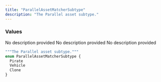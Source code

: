 ```yaml
---
title: "ParallelAssetMatcherSubtype"
description: "The Parallel asset subtype."
---
```


### Values

<ResponseField name="Pirate" type="enum">
  No description provided
</ResponseField>

<ResponseField name="Vehicle" type="enum">
  No description provided
</ResponseField>

<ResponseField name="Clone" type="enum">
  No description provided
</ResponseField>


```graphql ParallelAssetMatcherSubtype
"""The Parallel asset subtype."""
enum ParallelAssetMatcherSubtype {
  Pirate
  Vehicle
  Clone
}
```
